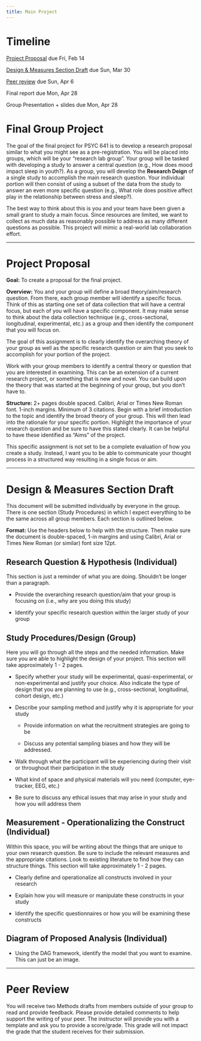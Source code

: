 ```yaml
---
title: Main Project
---
```


# Timeline

[Project Proposal] due Fri, Feb 14

[Design & Measures Section Draft] due Sun, Mar 30

[Peer review] due Sun, Apr 6

Final report due Mon, Apr 28

Group Presentation + slides due Mon, Apr 28

# Final Group Project

The goal of the final project for PSYC 641 is to develop a research proposal similar to what you might see as a pre-registration. You will be placed into groups, which will be your "research lab group". Your group will be tasked with developing a study to answer a central question (e.g., How does mood impact sleep in youth?). As a group, you will develop the **Research Deign** of a single study to accomplish the main research question. Your individual portion will then consist of using a subset of the data from the study to answer an even more specific question (e.g., What role does positive affect play in the relationship between stress and sleep?).

The best way to think about this is you and your team have been given a small grant to study a main focus. Since resources are limited, we want to collect as much data as reasonably possible to address as many different questions as possible. This project will mimic a real-world lab collaboration effort.

------------------------------------------------------------------------

# Project Proposal

**Goal:** To create a proposal for the final project.

**Overview:** You and your group will define a broad theory/aim/research question. From there, each group member will identify a specific focus. Think of this as starting one set of data collection that will have a central focus, but each of you will have a specific component. It may make sense to think about the data collection technique (e.g., cross-sectional, longitudinal, experimental, etc.) as a group and then identify the component that you will focus on.

The goal of this assignment is to clearly identify the overarching theory of your group as well as the specific research question or aim that you seek to accomplish for your portion of the project.

Work with your group members to identify a central theory or question that you are interested in examining. This can be an extension of a current research project, or something that is new and novel. You can build upon the theory that was started at the beginning of your group, but you don’t have to.

**Structure:** 2+ pages double spaced. Calibri, Arial or Times New Roman font. 1-inch margins. Minimum of 3 citations. Begin with a brief introduction to the topic and identify the broad theory of your group. This will then lead into the rationale for your specific portion. Highlight the importance of your research question and be sure to have this stated clearly. It can be helpful to have these identified as “Aims” of the project.

This specific assignment is not set to be a complete evaluation of how you create a study. Instead, I want you to be able to communicate your thought process in a structured way resulting in a single focus or aim.

------------------------------------------------------------------------

# Design & Measures Section Draft

This document will be submitted individually by everyone in the group. There is one section (Study Procedures) in which I expect everything to be the same across all group members. Each section is outlined below.

**Format:** Use the headers below to help with the structure. Then make sure the document is double-spaced, 1-in margins and using Calibri, Arial or Times New Roman (or similar) font size 12pt.

## Research Question & Hypothesis (Individual)

This section is just a reminder of what you are doing. Shouldn't be longer than a paragraph.

-   Provide the overarching research question/aim that your group is focusing on (i.e., why are you doing this study)

-   Identify your specific research question within the larger study of your group

## Study Procedures/Design (Group)

Here you will go through all the steps and the needed information. Make sure you are able to highlight the design of your project. This section will take approximately 1 - 2 pages.

-   Specify whether your study will be experimental, quasi-experimental, or non-experimental and justify your choice. Also indicate the type of design that you are planning to use (e.g., cross-sectional, longitudinal, cohort design, etc.)

-   Describe your sampling method and justify why it is appropriate for your study

    -   Provide information on what the recruitment strategies are going to be

    -   Discuss any potential sampling biases and how they will be addressed.

-   Walk through what the participant will be experiencing during their visit or throughout their participation in the study

-   What kind of space and physical materials will you need (computer, eye-tracker, EEG, etc.)

-   Be sure to discuss any ethical issues that may arise in your study and how you will address them

## Measurement - Operationalizing the Construct (Individual)

Within this space, you will be writing about the things that are unique to your own research question. Be sure to include the relevant measures and the appropriate citations. Look to existing literature to find how they can structure things. This section will take approximately 1 - 2 pages.

-   Clearly define and operationalize all constructs involved in your research

-   Explain how you will measure or manipulate these constructs in your study

-   Identify the specific questionnaires or how you will be examining these constructs

## Diagram of Proposed Analysis (Individual)

-   Using the DAG framework, identify the model that you want to examine. This can just be an image.

------------------------------------------------------------------------

# Peer Review

You will receive two Methods drafts from members outside of your group to read and provide feedback. Please provide detailed comments to help support the writing of your peer. The instructor will provide you with a template and ask you to provide a score/grade. This grade will not impact the grade that the student receives for their submission.
